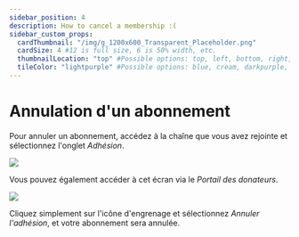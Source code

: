 ```yaml
---
sidebar_position: 4
description: How to cancel a membership :(
sidebar_custom_props:
  cardThumbnail: "/img/g_1200x600_Transparent_Placeholder.png"
  cardSize: 4 #12 is full size, 6 is 50% width, etc.
  thumbnailLocation: "top" #Possible options: top, left, bottom, right, none
  tileColor: "lightpurple" #Possible options: blue, cream, darkpurple, lightpurple, mauve, orange, pink, none
---
```

# Annulation d'un abonnement

Pour annuler un abonnement, accédez à la chaîne que vous avez rejointe et sélectionnez l'onglet *Adhésion*.

![](https://i.imgur.com/vjnKkRD.png)

Vous pouvez également accéder à cet écran via le *Portail des donateurs*.

![](https://i.imgur.com/0pZGd6T.png)

Cliquez simplement sur l'icône d'engrenage et sélectionnez *Annuler l'adhésion*, et votre abonnement sera annulée.

